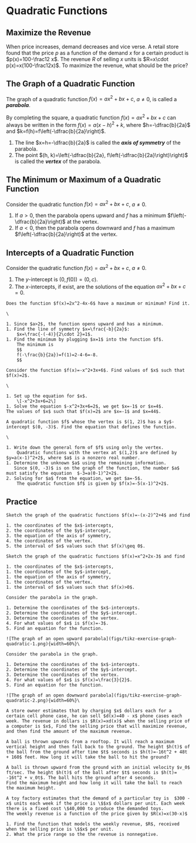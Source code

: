 # Quadratic Functions

## Maximize the Revenue

::: {.rmdthink}

When price increases, demand decreases and vice verse. A retail store found that the price $p$ as a function of the demand $x$ for a certain product is $p(x)=100-\frac12 x$. The revenue $R$ of selling $x$ units is $R=x\cdot p(x)=x(100-\frac12x)$. To maximize the revenue, what should be the price?

:::

## The Graph of a Quadratic Function

The graph of a quadratic function $f(x)=ax^2+bx+c$, $a\neq 0$, is called a ***parabola***.

By completing the square, a quadratic function $f(x)=ax^2+bx+c$ can always be written in the form $f(x)=a(x-h)^2+k$, where $h=-\dfrac{b}{2a}$ and $k=f(h)=f\left(-\dfrac{b}{2a}\right)$.

1. The line $x=h=-\dfrac{b}{2a}$ is called the ***axis of symmetry*** of the parabola.
2. The point $(h, k)=\left(-\dfrac{b}{2a}, f\left(-\dfrac{b}{2a}\right)\right)$ is called the ***vertex*** of the parabola.

## The Minimum or Maximum of a Quadratic Function

Consider the quadratic function $f(x)=ax^2+bx+c$, $a\neq 0$.

1. If $a>0$, then the parabola opens upward and $f$ has a minimum  $f\left(-\dfrac{b}{2a}\right)$ at the vertex.
1. If $a<0$, then the parabola opens downward and $f$ has a maximum  $f\left(-\dfrac{b}{2a}\right)$ at the vertex.

## Intercepts of a Quadratic Function

Consider the quadratic function $f(x)=ax^2+bx+c$, $a\neq 0$.

1. The $y$-intercept is $(0, f(0))=(0, c)$.
1. The $x$-intercepts, if exist, are the solutions of the equation $ax^2+bx+c=0$.

```example

Does the function $f(x)=2x^2-4x-6$ have a maximum or minimum? Find it.

```

```solution
\

1. Since $a>2$, the function opens upward and has a minimum.
1. Find the line of symmetry $x=\frac{-b}{2a}$:
    $x=\frac{-(-4)}{2\cdot 2}=1$.
1. Find the minimum by plugging $x=1$ into the function $f$.
    The minimum is
    $$
    f(-\frac{b}{2a})=f(1)=2-4-6=-8.
    $$

```

```example

Consider the function $f(x)=-x^2+3x+6$. Find values of $x$ such that $f(x)=2$.

```

```solution
\

1. Set up the equation for $x$.
    \[-x^2+3x+6=2\]
1. Solve the equation $-x^2+3x+6=2$, we get $x=-1$ or $x=4$.
The values of $x$ such that $f(x)=2$ are $x=-1$ and $x=44$.

```

```example

A quadratic function $f$ whose the vertex is $(1, 2)$ has a $y$-intercept $(0, -3)$. Find the equation that defines the function.

```

```solution
\

1. Write down the general form of $f$ using only the vertex.
    Quadratic functions with the vertex at $(1,2)$ are defined by $y=a(x-1)^2+2$, where $a$ is a nonzero real number.
1. Determine the unknown $a$ using the remaining information.
   Since $(0, -3)$ is on the graph of the function, the number $a$ must satisfy the equation  $-3=a(0-1)^2+2$.
2. Solving for $a$ from the equation, we get $a=-5$.
    The quadratic function $f$ is given by $f(x)=-5(x-1)^2+2$.

```

\newpage

## Practice

```exercise

Sketch the graph of the quadratic functions $f(x)=-(x-2)^2+4$ and find

1. the coordinates of the $x$-intercepts,
2. the coordinates of the $y$-intercept,
3. the equation of the axis of symmetry,
4. the coordinates of the vertex.
5. the interval of $x$ values such that $f(x)\geq 0$.

```

```exercise

Sketch the graph of the quadratic functions $f(x)=x^2+2x-3$ and find

1. the coordinates of the $x$-intercepts,
1. the coordinates of the $y$-intercept,
1. the equation of the axis of symmetry,
1. the coordinates of the vertex.
1. the interval of $x$ values such that $f(x)>0$.

```

```exercise

Consider the parabola in the graph.

1. Determine the coordinates of the $x$-intercepts.
2. Determine the coordinates of the $y$-intercept.
3. Determine the coordinates of the vertex.
4. For what values of $x$ is $f(x)=-3$.
5. Find an equation for the function.

![The graph of an open upward parabola](figs/tikz-exercise-graph-quadratic-1.png){width=60%}\

```

```exercise

Consider the parabola in the graph.

1. Determine the coordinates of the $x$-intercepts.
2. Determine the coordinates of the $y$-intercept.
3. Determine the coordinates of the vertex.
4. For what values of $x$ is $f(x)=\frac{3}{2}$.
5. Find an equation for the function.

![The graph of an open downward parabola](figs/tikz-exercise-graph-quadratic-2.png){width=60%}\

```

```exercise

A store owner estimates that by charging $x$ dollars each for a certain cell phone case, he can sell $d(x)=40 - x$ phone cases each week. The revenue in dollars is $R(x)=xd(x)$ when the selling price of a computer is $x$, Find the selling price that will maximize revenue, and then find the amount of the maximum revenue.

```

```exercise

A ball is thrown upwards from a rooftop. It will reach a maximum vertical height and then fall back to the ground. The height $h(t)$ of the ball from the ground after time $t$ seconds is $h(t)=-16t^2 + 48t + 160$ feet. How long it will take the ball to hit the ground?

```

```exercise

A ball is thrown upward from the ground with an initial velocity $v_0$ ft/sec. The height $h(t)$ of the ball after $t$ seconds is $h(t)= -16t^2 + v_0t$. The ball hits the ground after 4 seconds.
Find the maximum height and how long it will take the ball to reach the maximum height.

```

```exercise

A toy factory estimates that the demand of a particular toy is  $300 -x$ units each week if the price is \$$x$ dollars per unit. Each week there is a fixed cost \$40,000 to produce the demanded toys.
The weekly revenue is a function of the price given by $R(x)=x(30-x)$

1. Find the function that models the weekly revenue, $R$, received when the selling price is \$$x$ per unit.
2. What the price range so the the revenue is nonnegative.

```
